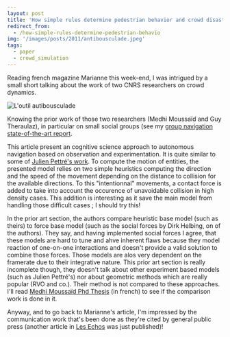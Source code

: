 ```yaml
---
layout: post
title: 'How simple rules determine pedestrian behavior and crowd disasters'
redirect_from:
  - /how-simple-rules-determine-pedestrian-behavio
img: '/images/posts/2011/antibousculade.jpeg'
tags:
  - paper
  - crowd_simulation
---
```


Reading french magazine Marianne this week-end, I was intrigued by a small short
talking about the work of two CNRS researchers on crowd dynamics.

![L'outil autibousculade](/images/posts/2011/antibousculade.jpeg)

Knowing the prior work of those two researchers (Medhi Moussaïd and Guy
Theraulaz), in particular on small social groups (see my
[group navigation state-of-the-art report](/pages/group-navigation.html).

This article present an cognitive science approach to autonomous navigation
based on observation and experimentation. It is quite similar to some of
[Julien Pettré's work](http://www.irisa.fr/bunraku/GENS/jpettre/pdf/SCA2009.pdf).
To compute the motion of entities, the presented model relies on two simple
heuristics computing the direction and the speed of the movement depending on
the distance to collision for the available directions. To this "intentionnal"
movements, a contact force is added to take into account the occurence of
unavoidable collision in high density cases. This addition is interesting as it
save the main model from handling those difficult cases ; I should try this!

In the prior art section, the authors compare heuristic base model (such as
theirs) to force base model (such as the social forces by Dirk Helbing, on of
the authors). They say, and having implemented social forces I agree, that these
models are hard to tune and ahve inherent flaws because they model reaction of
one-on-one interactions and doesn't provide a valid solution to combine those
forces. Those models are alos very dependent on the framerate due to their
integrative nature. This prior art section is really incomplete though, they
doesn't talk about other experiment based models (such as Julien Pettré's) nor
about geometric methods which are really popular (RVO and co.). Their method is
not compared to these approaches. I'll read
[Medhi Moussaïd Phd Thesis](href="http://mehdimoussaid.com/TheseMoussaid.pdf)
(in french) to see if the comparison work is done in it.

Anyway, and to go back to Marianne's article, I'm impressed by the communication
work that's been done as they're cited by general public press (another article
in
[Les Echos](http://www.lesechos.fr/innovation/technologies/0201429911498-un-nouveau-modele-de-simulation-de-foules-175868.php)
was just published)!

